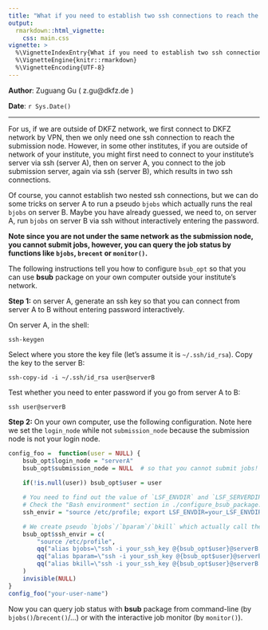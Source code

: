 ```yaml
---
title: "What if you need to establish two ssh connections to reach the submission node"
output: 
  rmarkdown::html_vignette:
    css: main.css
vignette: >
  %\VignetteIndexEntry{What if you need to establish two ssh connections to reach the submission node}
  %\VignetteEngine{knitr::rmarkdown}
  %\VignetteEncoding{UTF-8}
---
```


**Author**: Zuguang Gu ( z.gu@dkfz.de )

**Date**: `r Sys.Date()`

-------------------------------------------------------------

For us, if we are outside of DKFZ network, we first connect to DKFZ network by
VPN, then we only need one ssh connection to reach the submission node.
However, in some other institutes, if you are outside of network of your
institute, you might first need to connect to your institute's server via ssh
(server A), then on server A, you connect to the job submission server, again
via ssh (server B), which results in two ssh connections.

Of course, you cannot establish two nested ssh connections, but we can do some
tricks on server A to run a pseudo `bjobs` which actually runs the real
`bjobs` on server B. Maybe you have already guessed, we need to, on server A,
run `bjobs` on server B via ssh without interactively entering the
password.

**Note since you are not under the same network as the submission node, you cannot
submit jobs, however, you can query the job status by functions like `bjobs`,
`brecent` or `monitor()`.**

The following instructions tell you how to configure `bsub_opt` so that you
can use **bsub** package on your own computer outside your institute's network.

**Step 1:** on server A, generate an ssh key so that you can connect from server A to B
without entering password interactively.

On server A, in the shell:

```
ssh-keygen
```

Select where you store the key file (let's assume it is
`~/.ssh/id_rsa`). Copy the key to the server B:

```
ssh-copy-id -i ~/.ssh/id_rsa user@serverB
```

Test whether you need to enter password if you go from server A to B:

```
ssh user@serverB
```

**Step 2:** On your own computer, use the following configuration. Note here
we set the `login_node` while not `submission_node` because the submission
node is not your login node.

```r
config_foo =  function(user = NULL) {
	bsub_opt$login_node = "serverA"
	bsub_opt$submission_node = NULL  # so that you cannot submit jobs!
	
	if(!is.null(user)) bsub_opt$user = user

	# You need to find out the value of `LSF_ENVDIR` and `LSF_SERVERDIR` on the submission node.
	# Check the "Bash environment" section in ./configure_bsub_package.html
	ssh_envir = "source /etc/profile; export LSF_ENVDIR=your_LSF_ENVDIR; export LSF_SERVERDIR=your_LSF_SERVERDIR"

	# We create pseudo `bjobs`/`bparam`/`bkill` which actually call the real commands on server B
	bsub_opt$ssh_envir = c(
		"source /etc/profile",
		qq("alias bjobs=\"ssh -i your_ssh_key @{bsub_opt$user}@serverB '@{ssh_envir};bjobs'\""),
		qq("alias bparam=\"ssh -i your_ssh_key @{bsub_opt$user}@serverB '@{ssh_envir};bparam'\""),
		qq("alias bkill=\"ssh -i your_ssh_key @{bsub_opt$user}@serverB '@{ssh_envir};bkill'\"")
	)
	invisible(NULL)
}
config_foo("your-user-name")
```

Now you can query job status with **bsub** package from command-line (by
`bjobs()`/`brecent()`/...) or with the interactive job monitor (by `monitor()`).

